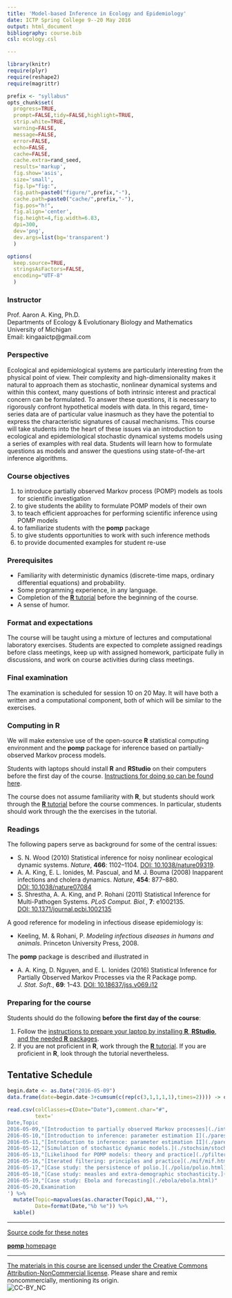 ```yaml
---
title: 'Model-based Inference in Ecology and Epidemiology'
date: ICTP Spring College 9--20 May 2016
output: html_document
bibliography: course.bib
csl: ecology.csl

---
```


```r
library(knitr)
require(plyr)
require(reshape2)
require(magrittr)

prefix <- "syllabus"
opts_chunk$set(
  progress=TRUE,
  prompt=FALSE,tidy=FALSE,highlight=TRUE,
  strip.white=TRUE,
  warning=FALSE,
  message=FALSE,
  error=FALSE,
  echo=FALSE,
  cache=FALSE,
  cache.extra=rand_seed,
  results='markup',
  fig.show='asis',
  size='small',
  fig.lp="fig:",
  fig.path=paste0("figure/",prefix,"-"),
  cache.path=paste0("cache/",prefix,"-"),
  fig.pos="h!",
  fig.align='center',
  fig.height=4,fig.width=6.83,
  dpi=300,
  dev='png',
  dev.args=list(bg='transparent')
  )

options(
  keep.source=TRUE,
  stringsAsFactors=FALSE,
  encoding="UTF-8"
  )
```

### Instructor

Prof.&nbsp;Aaron A. King, Ph.D.  
Departments of Ecology & Evolutionary Biology and Mathematics  
University of Michigan  
Email: kingaaictp@gmail.com  

### Perspective

Ecological and epidemiological systems are particularly interesting from the physical point of view.
Their complexity and high-dimensionality makes it natural to approach them as stochastic, nonlinear dynamical systems and within this context, many questions of both intrinsic interest and practical concern can be formulated.
To answer these questions, it is necessary to rigorously confront hypothetical models with data.
In this regard, time-series data are of particular value inasmuch as they have the potential to express the characteristic signatures of causal mechanisms.
This course will take students into the heart of these issues via an introduction to ecological and epidemiological stochastic dynamical systems models using a series of examples with real data.
Students will learn how to formulate questions as models and answer the questions using state-of-the-art inference algorithms.

### Course objectives

1. to introduce partially observed Markov process (POMP) models as tools for scientific investigation
1. to give students the ability to formulate POMP models of their own
1. to teach efficient approaches for performing scientific inference using POMP models
1. to familiarize students with the **pomp** package
1. to give students opportunities to work with such inference methods
1. to provide documented examples for student re-use

### Prerequisites

- Familiarity with deterministic dynamics (discrete-time maps, ordinary differential equations) and probability.
- Some programming experience, in any language.
- Completion of the [**R** tutorial](http://kinglab.eeb.lsa.umich.edu/R_Tutorial) before the beginning of the course.
- A sense of humor.

### Format and expectations

The course will be taught using a mixture of lectures and computational laboratory exercises.
Students are expected to complete assigned readings before class meetings, keep up with assigned homework, participate fully in discussions, and work on course activities during class meetings.

### Final examination

The examination is scheduled for session 10 on 20 May.
It will have both a written and a computational component, both of which will be similar to the exercises.

### Computing in **R**

We will make extensive use of the open-source **R** statistical computing environment and the **pomp** package for inference based on partially-observed Markov process models.

Students with laptops should install **R** and **RStudio** on their computers before the first day of the course.
[Instructions for doing so can be found here](./prep/preparation.html).

The course does not assume familiarity with **R**, but students should work through the [**R** tutorial](http://kinglab.eeb.lsa.umich.edu/R_Tutorial) before the course commences.
In particular, students should work through the the exercises in the tutorial.

### Readings

The following papers serve as background for some of the central issues:

- S. N. Wood (2010) Statistical inference for noisy nonlinear ecological dynamic systems. *Nature*, **466**:&nbsp;1102--1104. [DOI:&nbsp;10.1038/nature09319](http://dx.doi.org/10.1038/nature09319).
- A. A. King, E. L. Ionides, M. Pascual, and M. J. Bouma (2008) Inapparent infections and cholera dynamics. *Nature*, **454**:&nbsp;877--880. [DOI:&nbsp;10.1038/nature07084](http://dx.doi.org/10.1038/nature07084)
- S. Shrestha, A. A. King, and P. Rohani (2011) Statistical Inference for Multi-Pathogen Systems. *PLoS&nbsp;Comput.&nbsp;Biol.*, **7**:&nbsp;e1002135. [DOI:&nbsp;10.1371/journal.pcbi.1002135](http://dx.doi.org/10.1371/journal.pcbi.1002135)

A good reference for modeling in infectious disease epidemiology is:

- Keeling, M. & Rohani, P. *Modeling infectious diseases in humans and animals*. Princeton University Press, 2008.

The **pomp** package is described and illustrated in

- A. A. King, D. Nguyen, and E. L. Ionides (2016) Statistical Inference for Partially Observed Markov Processes via the R Package pomp. *J.&nbsp;Stat.&nbsp;Soft.*, **69**:&nbsp;1--43. [DOI:&nbsp;10.18637/jss.v069.i12](http://dx.doi.org/10.18637/jss.v069.i12)

### Preparing for the course

Students should do the following **before the first day of the course**:

1. Follow the [instructions to prepare your laptop by installing **R**, **RStudio**, and the needed **R** packages](http://kingaa.github.io/short-course/prep/preparation.html).
1. If you are not proficient in **R**, work through the [**R** tutorial](http://kinglab.eeb.lsa.umich.edu/R_Tutorial).
If you are proficient in **R**, look through the tutorial nevertheless.

## Tentative Schedule

```r
begin.date <- as.Date("2016-05-09")
data.frame(date=begin.date-3+cumsum(c(rep(c(3,1,1,1,1),times=2)))) -> dates

read.csv(colClasses=c(Date="Date"),comment.char="#",
         text='
Date,Topic
2016-05-09,"[Introduction to partially observed Markov processes](./intro/intro.html)"
2016-05-10,"[Introduction to inference: parameter estimation I](./parest/parest.html)"
2016-05-11,"[Introduction to inference: parameter estimation II](./parest/parest.html)"
2016-05-12,"[Simulation of stochastic dynamic models.](./stochsim/stochsim.html)"
2016-05-13,"[Likelihood for POMP models: theory and practice](./pfilter/pfilter.html)"
2016-05-16,"[Iterated filtering: principles and practice](./mif/mif.html)"
2016-05-17,"[Case study: the persistence of polio.](./polio/polio.html)"
2016-05-18,"[Case study: measles and extra-demographic stochasticity.](./measles/measles.html)"
2016-05-19,"[Case study: Ebola and forecasting](./ebola/ebola.html)"
2016-05-20,Examination
') %>%
  mutate(Topic=mapvalues(as.character(Topic),NA,""),
         Date=format(Date,"%b %e")) %>% 
  kable()
```

----------------------

[Source code for these notes](http://github.com/kingaa/short-course/)  

[**pomp** homepage](http://kingaa.github.io/pomp)  

----------------------

[The materials in this course are licensed under the Creative Commons Attribution-NonCommercial license](http://creativecommons.org/licenses/by-nc/4.0/).
Please share and remix noncommercially, mentioning its origin.  
![CC-BY_NC](graphics/cc-by-nc.png)
